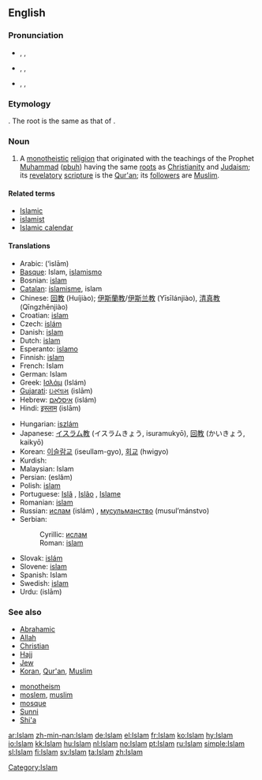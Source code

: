 ==English==

===Pronunciation===
* {{enPR|ĭs-läm'}}, {{IPA|/ɪsˈlɑːm/}}, {{SAMPA|/Is"lA:m/}}
* {{enPR|ĭz-läm'}}, {{IPA|/ɪzˈlɑːm/}}, {{SAMPA|/Iz"lA:m/}}
* {{enPR|ĭz'lăm}}, {{IPA|/ˈɪzlæm/}}, {{SAMPA|/"Izl{m/}}

===Etymology===
{{etyl|ar}} {{term|اسلام|إسْلام|sc=Arab|tr=‘islām|submission (to the will of God)|lang=ar}}. The root is the same as that of {{term|سلام|سَلام|sc=Arab|tr=salām||peace|lang=ar}}.

===Noun===
{{en-noun|-}}
{{wikipedia}}

# A [[monotheistic]] [[religion]] that originated with the teachings of the Prophet [[Muhammad]] ([[pbuh]]) having the same [[root]]s as [[Christianity]] and [[Judaism]]; its [[revelatory]] [[scripture]] is the [[Qur'an]]; its [[follower]]s are [[Muslim]].

====Related terms====
* [[Islamic]]
* [[islamist]]
* [[Islamic calendar]]

====Translations====
{{trans-top|religion}}
* Arabic: {{Arab|[[إسلام]]}} (‘islām)
* [[Basque]]: Islam, [[islamismo]]
* Bosnian: [[islam#Bosnian|islam]] {{m}}
* [[Catalan]]: [[islamisme]], islam
* Chinese: [[回教]] (Huíjiào); [[伊斯蘭教]]/[[伊斯兰教]] (Yīsīlánjiào), [[清真教]] (Qīngzhēnjiào)
* Croatian: [[islam#Croatian|islam]] {{m}}
* Czech: [[islám]] {{m}}
* Danish: [[islam]]
* Dutch: [[islam]] {{m}}
* Esperanto: [[islamo]]
* Finnish: [[islam]]
* French: Islam {{m}}
* German: Islam {{m}}
* Greek: [[Ισλάμ]] (Islám) {{n}}
* [[Gujarati]]: [[ઇસ્લામ]] (islām)
* Hebrew: [[איסלאם]] (islám)
* Hindi: [[इस्लाम]] (islām)
{{trans-mid}}
* Hungarian: [[iszlám]]
* Japanese: [[イスラム教]] (イスラムきょう, isuramukyō), [[回教]] (かいきょう, kaikyō)
* Korean: [[이슬람교]] (iseullam-gyo), [[회교]] (hwigyo)
* Kurdish: {{KUchar|[[ئیسلام]]}}
* Malaysian: Islam
* Persian: {{fa-Arab|[[اسلام]]}} (eslâm)
* Polish: [[islam]]
* Portuguese: [[Islã]] {{m}}, [[Islão]] {{m}}, [[Islame]] {{m}}
* Romanian: [[islam]]
* Russian: [[ислам]] (islám) {{m}}, [[мусульманство]] (musul’mánstvo) {{n}}
* Serbian:
*: Cyrillic: [[ислам#Serbian|ислам]] {{m}}
*: Roman: [[islam#Serbian|islam]] {{m}}
* Slovak: [[islám]] {{m}}
* Slovene: [[islam]] {{m}}
* Spanish: Islam {{m}}
* Swedish: [[islam]]
* Urdu: {{ur-Arab|[[اسلام]]}} (islām)
{{trans-bottom}}

===See also===
{{top2}}
* [[Abrahamic]]
* [[Allah]]
* [[Christian]]
* [[Hajj]]
* [[Jew]]
* [[Koran]], [[Qur'an]], [[Muslim]]
{{mid2}}
* [[monotheism]]
* [[moslem]], [[muslim]]
* [[mosque]]
* [[Sunni]]
* [[Shi'a]]
{{bottom2}}

[[Category:Islam]]

[[ar:Islam]]
[[zh-min-nan:Islam]]
[[de:Islam]]
[[el:Islam]]
[[fr:Islam]]
[[ko:Islam]]
[[hy:Islam]]
[[io:Islam]]
[[kk:Islam]]
[[hu:Islam]]
[[nl:Islam]]
[[no:Islam]]
[[pt:Islam]]
[[ru:Islam]]
[[simple:Islam]]
[[sl:Islam]]
[[fi:Islam]]
[[sv:Islam]]
[[ta:Islam]]
[[zh:Islam]]